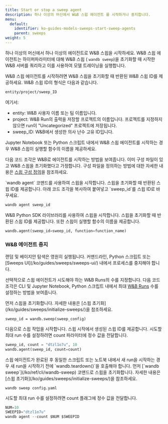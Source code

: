 ```yaml
---
title: Start or stop a sweep agent
description: 하나 이상의 머신에서 W&B 스윕 에이전트 를 시작하거나 중지합니다.
menu:
  default:
    identifier: ko-guides-models-sweeps-start-sweep-agents
    parent: sweeps
weight: 5
---
```


하나 이상의 머신에서 하나 이상의 에이전트로 W&B 스윕을 시작하세요. W&B 스윕 에이전트는 하이퍼파라미터에 대해 W&B 스윕 ( `wandb sweep`)을 초기화할 때 시작한 W&B 서버를 쿼리하고 이를 사용하여 모델 트레이닝을 실행합니다.

W&B 스윕 에이전트를 시작하려면 W&B 스윕을 초기화할 때 반환된 W&B 스윕 ID를 제공하세요. W&B 스윕 ID의 형식은 다음과 같습니다.

```bash
entity/project/sweep_ID
```

여기서:

* entity: W&B 사용자 이름 또는 팀 이름입니다.
* project: W&B Run의 출력을 저장할 프로젝트의 이름입니다. 프로젝트를 지정하지 않으면 run이 "Uncategorized" 프로젝트에 저장됩니다.
* sweep_ID: W&B에서 생성한 의사 난수 고유 ID입니다.

Jupyter Notebook 또는 Python 스크립트 내에서 W&B 스윕 에이전트를 시작하는 경우 W&B 스윕이 실행할 함수의 이름을 제공하세요.

다음 코드 조각은 W&B로 에이전트를 시작하는 방법을 보여줍니다. 이미 구성 파일이 있고 W&B 스윕을 초기화했다고 가정합니다. 구성 파일을 정의하는 방법에 대한 자세한 내용은 [스윕 구성 정의](/ko/guides/sweeps/define-sweep-configuration/)을 참조하세요.

<Tabs>
<Tab title="CLI">
`wandb agent` 코맨드를 사용하여 스윕을 시작합니다. 스윕을 초기화할 때 반환된 스윕 ID를 제공합니다. 아래 코드 조각을 복사하여 붙여넣고 `sweep_id`를 스윕 ID로 바꾸세요.

```bash
wandb agent sweep_id
```
</Tab>
<Tab title="Python 스크립트 또는 노트북">
W&B Python SDK 라이브러리를 사용하여 스윕을 시작합니다. 스윕을 초기화할 때 반환된 스윕 ID를 제공합니다. 또한 스윕이 실행할 함수의 이름을 제공합니다.

```python
wandb.agent(sweep_id=sweep_id, function=function_name)
```
</Tab>
</Tabs>

### W&B 에이전트 중지

<Warning>
랜덤 및 베이지안 탐색은 영원히 실행됩니다. 커맨드라인, Python 스크립트 또는 [Sweeps UI](/ko/guides/sweeps/sweeps-ui/) 내에서 프로세스를 중지해야 합니다.
</Warning>

선택적으로 스윕 에이전트가 시도해야 하는 W&B Runs의 수를 지정합니다. 다음 코드 조각은 CLI 및 Jupyter Notebook, Python 스크립트 내에서 최대 [W&B Runs](/ko/ref/python/run) 수를 설정하는 방법을 보여줍니다.

<Tabs>
<Tab title="Python 스크립트 또는 노트북">
먼저 스윕을 초기화합니다. 자세한 내용은 [스윕 초기화](/ko/guides/sweeps/initialize-sweeps/)을 참조하세요.

```
sweep_id = wandb.sweep(sweep_config)
```

다음으로 스윕 작업을 시작합니다. 스윕 시작에서 생성된 스윕 ID를 제공합니다. 시도할 최대 run 수를 설정하려면 count 파라미터에 정수 값을 전달합니다.

```python
sweep_id, count = "dtzl1o7u", 10
wandb.agent(sweep_id, count=count)
```

<Warning>
스윕 에이전트가 완료된 후 동일한 스크립트 또는 노트북 내에서 새 run을 시작하는 경우 새 run을 시작하기 전에 `wandb.teardown()`을 호출해야 합니다.
</Warning>
</Tab>
<Tab title="CLI">
먼저 [`wandb sweep`](/ko/ref/cli/wandb-sweep) 코맨드로 스윕을 초기화합니다. 자세한 내용은 [스윕 초기화](/ko/guides/sweeps/initialize-sweeps/)을 참조하세요.

```
wandb sweep config.yaml
```

시도할 최대 run 수를 설정하려면 count 플래그에 정수 값을 전달합니다.

```python
NUM=10
SWEEPID="dtzl1o7u"
wandb agent --count $NUM $SWEEPID
```
</Tab>
</Tabs>
